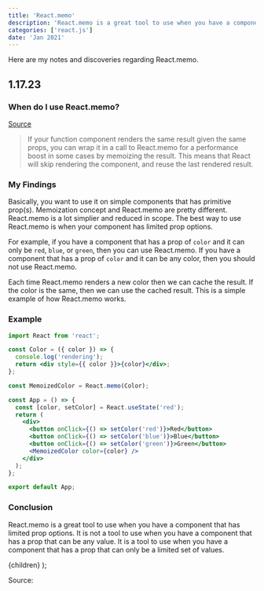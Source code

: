 ```yaml
---
title: 'React.memo'
description: 'React.memo is a great tool to use when you have a component that has limited prop options. It is not a tool to use when you have a component that has a prop that can be any value. It is a tool to use when you have a component that has a prop that can only be a limited set of values.'
categories: ['react.js']
date: 'Jan 2021'
---
```


Here are my notes and discoveries regarding React.memo.

## 1.17.23

### When do I use React.memo?

[Source](https://reactjs.org/docs/react-api.html#reactmemo)

> If your function component renders the same result given the same props, you can wrap it in a call to React.memo for a performance boost in some cases by memoizing the result. This means that React will skip rendering the component, and reuse the last rendered result.

### My Findings

Basically, you want to use it on simple components that has primitive prop(s). Memoization concept and React.memo are pretty different. React.memo is a lot simplier and reduced in scope. The best way to use React.memo is when your component has limited prop options.

For example, if you have a component that has a prop of `color` and it can only be `red`, `blue`, or `green`, then you can use React.memo. If you have a component that has a prop of `color` and it can be any color, then you should not use React.memo.

Each time React.memo renders a new color then we can cache the result. If the color is the same, then we can use the cached result. This is a simple example of how React.memo works.

### Example

```jsx
import React from 'react';

const Color = ({ color }) => {
  console.log('rendering');
  return <div style={{ color }}>{color}</div>;
};

const MemoizedColor = React.memo(Color);

const App = () => {
  const [color, setColor] = React.useState('red');
  return (
    <div>
      <button onClick={() => setColor('red')}>Red</button>
      <button onClick={() => setColor('blue')}>Blue</button>
      <button onClick={() => setColor('green')}>Green</button>
      <MemoizedColor color={color} />
    </div>
  );
};

export default App;
```

### Conclusion

React.memo is a great tool to use when you have a component that has limited prop options. It is not a tool to use when you have a component that has a prop that can be any value. It is a tool to use when you have a component that has a prop that can only be a limited set of values.

  <BlogLayout meta={meta}>{children}</BlogLayout>
);

Source:
